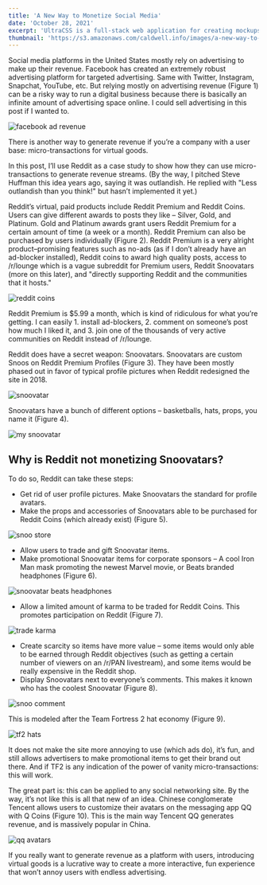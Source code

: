 ```yaml
---
title: 'A New Way to Monetize Social Media'
date: 'October 28, 2021'
excerpt: 'UltraCSS is a full-stack web application for creating mockups and graphics with CSS.'
thumbnail: 'https://s3.amazonaws.com/caldwell.info/images/a-new-way-to-monetize-social-media/thumbnail.jpg'
---
```


<YouTube videoId="g_k1_-h9JmY" />

Social media platforms in the United States mostly rely on advertising to make up their revenue. Facebook has created an extremely robust advertising platform for targeted advertising. Same with Twitter, Instagram, Snapchat, YouTube, etc. But relying mostly on advertising revenue (Figure 1) can be a risky way to run a digital business because there is basically an infinite amount of advertising space online. I could sell advertising in this post if I wanted to.

<Image
    src="https://s3.amazonaws.com/caldwell.info/images/a-new-way-to-monetize-social-media/facebook-ad-revenue.png"
    src="https://cms.caldwell.info/wp-content/uploads/2020/11/FB-ad-revenue.png"
    alt="facebook ad revenue"
    caption="Figure 1: credit Statista"
/>

There is another way to generate revenue if you’re a company with a user base: micro-transactions for virtual goods.

In this post, I’ll use Reddit as a case study to show how they can use micro-transactions to generate revenue streams. (By the way, I pitched Steve Huffman this idea years ago, saying it was outlandish. He replied with "Less outlandish than you think!" but hasn’t implemented it yet.)

Reddit’s virtual, paid products include Reddit Premium and Reddit Coins. Users can give different awards to posts they like – Silver, Gold, and Platinum. Gold and Platinum awards grant users Reddit Premium for a certain amount of time (a week or a month). Reddit Premium can also be purchased by users individually (Figure 2). Reddit Premium is a very alright product–promising features such as no-ads (as if I don’t already have an ad-blocker installed), Reddit coins to award high quality posts, access to /r/lounge which is a vague subreddit for Premium users, Reddit Snoovatars (more on this later), and "directly supporting Reddit and the communities that it hosts."

<Image
    src="https://s3.amazonaws.com/caldwell.info/images/a-new-way-to-monetize-social-media/reddit-coins.png"
    src="https://cms.caldwell.info/wp-content/uploads/2020/11/reddit-coins.png"
    fullWidth={false}
    alt="reddit coins"
    caption="Figure 2: Reddit coins can be purchased to give awards to other users."
/>

Reddit Premium is $5.99 a month, which is kind of ridiculous for what you’re getting. I can easily 1. install ad-blockers, 2. comment on someone’s post how much I liked it, and 3. join one of the thousands of very active communities on Reddit instead of /r/lounge.

Reddit does have a secret weapon: Snoovatars. Snoovatars are custom Snoos on Reddit Premium Profiles (Figure 3). They have been mostly phased out in favor of typical profile pictures when Reddit redesigned the site in 2018.

<Image
    src="https://s3.amazonaws.com/caldwell.info/images/a-new-way-to-monetize-social-media/snoovatar.png"
    src="https://cms.caldwell.info/wp-content/uploads/2020/11/snoovatar.png"
    alt="snoovatar"
    fullWidth={false}
    caption="Figure 3: The Reddit CEO’s Snoovatar is a custom version of the Reddit mascot, Snoo."
/>

Snoovatars have a bunch of different options – basketballs, hats, props, you name it (Figure 4).

<Image
    src="https://s3.amazonaws.com/caldwell.info/images/a-new-way-to-monetize-social-media/my-snoovatar.png"
    src="https://cms.caldwell.info/wp-content/uploads/2020/11/snoovatar-1.png"
    alt="my snoovatar"
    fullWidth={false}
    caption="Figure 4: My snoovatar, which is only accessible through old.reddit.com, the older version of Reddit."
/>

## Why is Reddit not monetizing Snoovatars?

To do so, Reddit can take these steps:

- Get rid of user profile pictures. Make Snoovatars the standard for profile avatars.
- Make the props and accessories of Snoovatars able to be purchased for Reddit Coins (which already exist) (Figure 5).

<Image
    src="https://s3.amazonaws.com/caldwell.info/images/a-new-way-to-monetize-social-media/snoo-store.png"
    alt="snoo store"
    caption="Figure 5: a crude depiction of what the Reddit Store could look like."
/>

- Allow users to trade and gift Snoovatar items.
- Make promotional Snoovatar items for corporate sponsors – A cool Iron Man mask promoting the newest Marvel movie, or Beats branded headphones (Figure 6).

<Image
    src="https://s3.amazonaws.com/caldwell.info/images/a-new-way-to-monetize-social-media/snoovatar-beats-headphones.png"
    alt="snoovatar beats headphones"
    fullWidth={false}
    caption="Figure 6: Replace the standard headphone accessory with a new Beats pair for users to earn via brand subreddits."
/>

- Allow a limited amount of karma to be traded for Reddit Coins. This promotes participation on Reddit (Figure 7).

<Image
    src="https://s3.amazonaws.com/caldwell.info/images/a-new-way-to-monetize-social-media/trade-karma.png"
    alt="trade karma"
    caption="Figure 7: Give users the ability to trade a limited amount of Karma earned for Reddit Coins."
/>

- Create scarcity so items have more value – some items would only able to be earned through Reddit objectives (such as getting a certain number of viewers on an /r/PAN livestream), and some items would be really expensive in the Reddit shop.
- Display Snoovatars next to everyone’s comments. This makes it known who has the coolest Snoovatar (Figure 8).

<Image
    src="https://s3.amazonaws.com/caldwell.info/images/a-new-way-to-monetize-social-media/snoo-comment.png"
    alt="snoo comment"
    caption="Figure 8: Your Snoovatar will appear every time you leave a comment."
/>

This is modeled after the Team Fortress 2 hat economy (Figure 9).

<Image
    src="https://s3.amazonaws.com/caldwell.info/images/a-new-way-to-monetize-social-media/tf2-hats.png"
    alt="tf2 hats"
    caption="Figure 9: Users can trade virtual hats worn on players in the video game Team Fortress 2. The TF2 economy is worth multiple millions of dollars. That item selling for 1,000 keys is worth about $1,300."
/>

It does not make the site more annoying to use (which ads do), it’s fun, and still allows advertisers to make promotional items to get their brand out there. And if TF2 is any indication of the power of vanity micro-transactions: this will work.

The great part is: this can be applied to any social networking site. By the way, it’s not like this is all that new of an idea. Chinese conglomerate Tencent allows users to customize their avatars on the messaging app QQ with Q Coins (Figure 10). This is the main way Tencent QQ generates revenue, and is massively popular in China.

<Image
    src="https://s3.amazonaws.com/caldwell.info/images/a-new-way-to-monetize-social-media/qq-avatars.png"
    alt="qq avatars"
    caption="Figure 10: Users can customize their avatars using Q Coins. Credit VentureBeat."
/>

If you really want to generate revenue as a platform with users, introducing virtual goods is a lucrative way to create a more interactive, fun experience that won’t annoy users with endless advertising.
